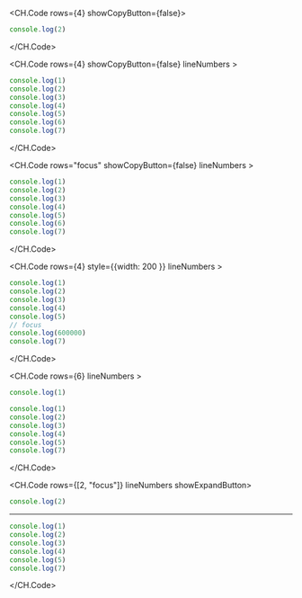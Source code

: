 <CH.Code rows={4} showCopyButton={false}>

```js
console.log(2)
```

</CH.Code>

<CH.Code rows={4} showCopyButton={false} lineNumbers >

```js
console.log(1)
console.log(2)
console.log(3)
console.log(4)
console.log(5)
console.log(6)
console.log(7)
```

</CH.Code>

<CH.Code rows="focus" showCopyButton={false} lineNumbers >

```js focus=3:4,6[1:11]
console.log(1)
console.log(2)
console.log(3)
console.log(4)
console.log(5)
console.log(6)
console.log(7)
```

</CH.Code>

<CH.Code rows={4} style={{width: 200 }} lineNumbers >

```js
console.log(1)
console.log(2)
console.log(3)
console.log(4)
console.log(5)
// focus
console.log(600000)
console.log(7)
```

</CH.Code>

<CH.Code rows={6}  lineNumbers >

```js foo.js
console.log(1)
```

```js bar.js
console.log(1)
console.log(2)
console.log(3)
console.log(4)
console.log(5)
console.log(7)
```

</CH.Code>

<CH.Code rows={[2, "focus"]}  lineNumbers showExpandButton>

```js foo.js
console.log(2)
```

---

```js bar.js focus=3:4
console.log(1)
console.log(2)
console.log(3)
console.log(4)
console.log(5)
console.log(7)
```

</CH.Code>
